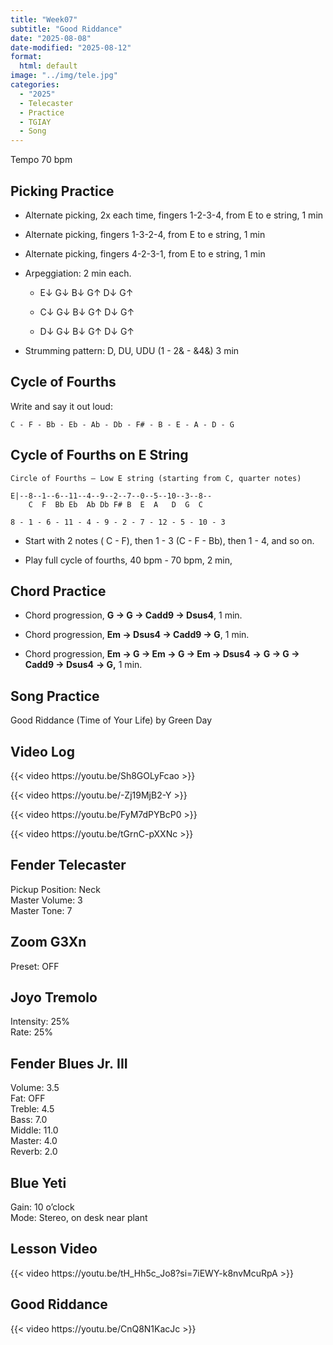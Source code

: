 ```yaml
---
title: "Week07"
subtitle: "Good Riddance"
date: "2025-08-08"
date-modified: "2025-08-12"
format: 
  html: default
image: "../img/tele.jpg"
categories:
  - "2025"
  - Telecaster
  - Practice
  - TGIAY
  - Song
---
```


Tempo 70 bpm

## Picking Practice

-   Alternate picking, 2x each time, fingers 1-2-3-4, from E to e string, 1 min

-   Alternate picking, fingers 1-3-2-4, from E to e string, 1 min

-   Alternate picking, fingers 4-2-3-1, from E to e string, 1 min

-   Arpeggiation: 2 min each.

    -   E↓ G↓ B↓ G↑ D↓ G↑

    -   C↓ G↓ B↓ G↑ D↓ G↑

    -   D↓ G↓ B↓ G↑ D↓ G↑

-   Strumming pattern: D, DU, UDU (1 - 2& - &4&) 3 min

## Cycle of Fourths

Write and say it out loud:

```         
C - F - Bb - Eb - Ab - Db - F# - B - E - A - D - G
```

## Cycle of Fourths on E String

```         
Circle of Fourths — Low E string (starting from C, quarter notes)

E|--8--1--6--11--4--9--2--7--0--5--10--3--8--
    C  F  Bb Eb  Ab Db F# B  E  A   D  G  C
```

```         
8 - 1 - 6 - 11 - 4 - 9 - 2 - 7 - 12 - 5 - 10 - 3
```

-   Start with 2 notes ( C - F), then 1 - 3 (C - F - Bb), then 1 - 4, and so on.

-   Play full cycle of fourths, 40 bpm - 70 bpm, 2 min,

## Chord Practice

-   Chord progression, **G → G → Cadd9 → Dsus4**, 1 min.

-   Chord progression, **Em → Dsus4 → Cadd9 → G**, 1 min.

-   Chord progression, **Em → G → Em → G → Em → Dsus4** **→** **G → G → Cadd9 → Dsus4** **→ G,** 1 min.

## Song Practice

Good Riddance (Time of Your Life) by Green Day

## Video Log

{{< video https://youtu.be/Sh8GOLyFcao >}}

{{< video https://youtu.be/-Zj19MjB2-Y >}}

{{< video https://youtu.be/FyM7dPYBcP0 >}}

{{< video https://youtu.be/tGrnC-pXXNc >}}

## Fender Telecaster

Pickup Position: Neck\
Master Volume: 3\
Master Tone: 7

## Zoom G3Xn

Preset: OFF

## Joyo Tremolo

Intensity: 25%\
Rate: 25%

## Fender Blues Jr. III

Volume: 3.5\
Fat: OFF\
Treble: 4.5\
Bass: 7.0\
Middle: 11.0\
Master: 4.0\
Reverb: 2.0

## Blue Yeti

Gain: 10 o'clock\
Mode: Stereo, on desk near plant

## Lesson Video

{{< video https://youtu.be/tH_Hh5c_Jo8?si=7iEWY-k8nvMcuRpA >}}

## Good Riddance

{{< video https://youtu.be/CnQ8N1KacJc >}}
